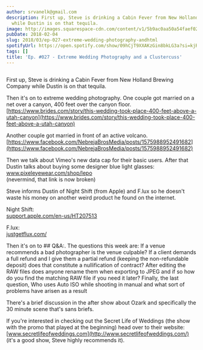 ```yaml
---
author: srvanelk@gmail.com
description: First up, Steve is drinking a Cabin Fever from New Holland Brewing Company
  while Dustin is on that tequila.
image: http://images.squarespace-cdn.com/content/v1/5b9ac0aa50a54faef024c950/1547782353969-CLUTXD6G6GIXS0GROCV3/image-asset.jpeg/img.jpg/weddingphotohangover/embed/episodes/Ep--027---Extreme-Wedding-Photography-and-a-Clustercuss-e1rih9
pubDate: 2018-02-04
slug: 2018/03/ep-027-extreme-wedding-photography-andhtml
spotifyUrl: https://open.spotify.com/show/09hCjT9XXAKzGin8bkLG3a?si=kjRZvQ1JTb6Ov3HVzSSlWA
tags: []
title: 'Ep. #027 - Extreme Wedding Photography and a Clustercuss'
---
```


<figure>
  <img src="http://images.squarespace-cdn.com/content/v1/5b9ac0aa50a54faef024c950/1547782353969-CLUTXD6G6GIXS0GROCV3/image-asset.jpeg/img.jpg/weddingphotohangover/embed/episodes/Ep--027---Extreme-Wedding-Photography-and-a-Clustercuss-e1rih9" alt="" />
</figure>

First up, Steve is drinking a Cabin Fever from New Holland Brewing Company while Dustin is on that tequila.

Then it's on to extreme wedding photography. One couple got married on a net over a canyon, 400 feet over the canyon floor.  
[https://www.brides.com/story/this-wedding-took-place-400-feet-above-a-utah-canyon](https://www.brides.com/story/this-wedding-took-place-400-feet-above-a-utah-canyon)

Another couple got married in front of an active volcano.  
[https://www.facebook.com/NebrejaBrosMedia/posts/1575988952491682](https://www.facebook.com/NebrejaBrosMedia/posts/1575988952491682)

Then we talk about Vimeo's new data cap for their basic users. After that Dustin talks about buying some designer blue light glasses:   
www.pixeleyewear.com/shop/lepo  
(nevermind, that link is now broken)

Steve informs Dustin of Night Shift (from Apple) and F.lux so he doesn't waste his money on another weird product he found on the internet.

Night Shift:   
[support.apple.com/en-us/HT207513](http://support.apple.com/en-us/HT207513)

F.lux:   
[justgetflux.com/](http://justgetflux.com/)

Then it's on to ## Q&A:. The questions this week are: If a venue recommends a bad photographer is the venue culpable? If a client demands a full refund and I give them a partial refund (keeping the non-refundable deposit) does that constitute a nullification of contract? After editing the RAW files does anyone rename them when exporting to JPEG and if so how do you find the matching RAW file if you need it later? Finally, the last question, Who uses Auto ISO while shooting in manual and what sort of problems have arisen as a result

There's a brief discussion in the after show about Ozark and specifically the 30 minute scene that's sans briefs.

If you're interested in checking out the Secret Life of Weddings (the show with the promo that played at the beginning) head over to their website: [www.secretlifeofweddings.com](http://www.secretlifeofweddings.com/)  
(it's a good show, Steve highly recommends it).